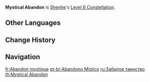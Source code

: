 {{Constellation Infobox
|image       = Constellation Mystical Abandon.png
|description = When characters trigger Icy Quill's effects using Normal and Charged Attack DMG, it does not count toward the Trigger Quota.
|level       = 6
|character   = Shenhe
}}
'''Mystical Abandon''' is [[Shenhe]]'s [[Level 6 Constellation]].

==Other Languages==
{{Other Languages
|en      = Mystical Abandon
|zhs     = 忘玄
|zhs_rm  = Wàng Xuán
|zht     = 忘玄
|zht_rm  = Wàng Xuán
|zh_tl   = Forgotten Mysticality
|ja      = 忘玄
|ja_rm   = Bougen{{Assumed}}
|ja_tl   = Forgotten Mysticality{{Sino}}
|ko      = 망현
|ko_rm   = Manghyeon
|ko_tl   = Forgotten Mysticality
|es      = Abandono místico
|es_tl   = Mystical Abandon
|fr      = Abandon mystique
|fr_tl   = Mystical Abandon
|ru      = Забытое таинство
|ru_tl   = Forgotten Ordinance
|th      = Mystical Abandon
|vi      = Vong Huyền
|vi_tl   = 
|de      = Mystische Verlassenheit
|de_tl   = Mystical Abandonment
|id      = Mystical Abandon
|pt      = Abandono Místico
|pt_tl   = 
|tr      = Unutulmuş Gizem
|tr_tl   = 
|it      = Abbandono mistico
|it_tl   = Mystical Abandon
}}

==Change History==
{{Change History|2.4}}

==Navigation==
{{Talent Navbox|Shenhe}}

[[fr:Abandon mystique]]
[[pt-br:Abandono Místico]]
[[ru:Забытое таинство]]
[[th:Mystical Abandon]]